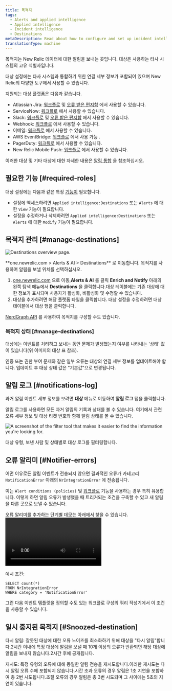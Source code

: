 ```yaml
---
title: 목적지
tags:
  - Alerts and applied intelligence
  - Applied intelligence
  - Incident intelligence
  - Destinations
metaDescription: Read about how to configure and set up incident intelligence destinations.
translationType: machine
---
```




목적지는 New Relic 데이터에 대한 알림을 보내는 곳입니다. 대상은 사용하는 타사 시스템의 고유 식별자입니다.

대상 설정에는 타사 시스템과 통합하기 위한 연결 세부 정보가 포함되어 있으며 New Relic의 다양한 도구에서 사용할 수 있습니다.

지원되는 대상 플랫폼은 다음과 같습니다.

* Atlassian Jira: [워크플로](/docs/alerts-applied-intelligence/applied-intelligence/incident-workflows/incident-workflows/) 및 [오류 받은 편지함](/docs/errors-inbox/) 에서 사용할 수 있습니다.
* ServiceNow: [워크플로](/docs/alerts-applied-intelligence/applied-intelligence/incident-workflows/incident-workflows/) 에서 사용할 수 있습니다.
* Slack: [워크플로](/docs/alerts-applied-intelligence/applied-intelligence/incident-workflows/incident-workflows/) 및 [오류 받은 편지함](/docs/errors-inbox/) 에서 사용할 수 있습니다.
* Webhook: [워크플로](/docs/alerts-applied-intelligence/applied-intelligence/incident-workflows/incident-workflows/) 에서 사용할 수 있습니다.
* 이메일: [워크플로](/docs/alerts-applied-intelligence/applied-intelligence/incident-workflows/incident-workflows/) 에서 사용할 수 있습니다.
* AWS EventBridge: [워크플로](/docs/alerts-applied-intelligence/applied-intelligence/incident-workflows/incident-workflows/) 에서 사용 가능 .
* PagerDuty: [워크플로](/docs/alerts-applied-intelligence/applied-intelligence/incident-workflows/incident-workflows/) 에서 사용할 수 있습니다.
* New Relic Mobile Push: [워크플로](/docs/alerts-applied-intelligence/applied-intelligence/incident-workflows/incident-workflows/) 에서 사용할 수 있습니다.

이러한 대상 및 기타 대상에 대한 자세한 내용은 [알림 통합](/docs/alerts-applied-intelligence/notifications/notification-integrations) 을 참조하십시오.

## 필요한 기능 [#required-roles]

대상 설정에는 다음과 같은 특정 [기능이](/docs/accounts/accounts-billing/new-relic-one-user-management/user-capabilities) 필요합니다.

* 설정에 액세스하려면 `Applied intelligence:Destinations` 또는 `Alerts` 에 대한 `View` 기능이 필요합니다.
* 설정을 수정하거나 삭제하려면 `Applied intelligence:Destinations` 또는 `Alerts` 에 대한 `Modify` 기능이 필요합니다.

## 목적지 관리 [#manage-destinations]

<img
  title="Destinations overview page"
  alt="Destinations overview page."
  src={destinationsOverview}
/>

<figcaption>
  **one.newrelic.com > Alerts & AI > Destinations** 로 이동합니다. 목적지를 사용하여 알림을 보낼 위치를 선택하십시오.
</figcaption>

1. [one.newrelic.com](https://docs.newrelic.com/one.newrelic.com) 으로 이동,**Alerts & AI** 를 클릭 **Enrich and Notify** 아래의 왼쪽 탐색 메뉴에서 **Destinations** 을 클릭합니다.대상 테이블에는 기존 대상에 대한 정보가 표시되며 사용자가 활성화, 비활성화 및 수정할 수 있습니다.
2. 대상을 추가하려면 해당 플랫폼 타일을 클릭합니다. 대상 설정을 수정하려면 대상 테이블에서 대상 행을 클릭합니다.

[NerdGraph API](/docs/apis/nerdgraph/examples/nerdgraph-api-notifications-destinations) 를 사용하여 목적지를 구성할 수도 있습니다.

### 목적지 상태 [#manage-destinations]

대상에는 이벤트를 처리하고 보내는 동안 문제가 발생했는지 여부를 나타내는 '상태' 값이 있습니다(위 이미지의 대상 표 참조).

인증 또는 권한 부여 문제와 같은 일부 오류는 대상의 연결 세부 정보를 업데이트해야 합니다. 업데이트 후 대상 상태 값은 "기본값"으로 변경됩니다.

## 알림 로그 [#notifications-log]

과거 알림 이벤트 세부 정보를 보려면 **대상** 메뉴로 이동하여 **알림 로그** 탭을 클릭합니다.

알림 로그를 사용하면 모든 과거 알림의 기록과 상태를 볼 수 있습니다. 여기에서 관련 오류 세부 정보 및 대상 티켓 번호와 함께 알림 상태를 볼 수 있습니다.

<img
  title="The filter tool that makes it easier to find the information you're looking for."
  alt="A screenshot of the filter tool that makes it easier to find the information you're looking for."
  src={filterDestinations}
/>

<figcaption>
  대상 유형, 보낸 사람 및 상태별로 대상 로그를 필터링합니다.
</figcaption>

## 오류 알리미 [#Notifier-errors]

어떤 이유로든 알림 이벤트가 전송되지 않으면 결과적인 오류가 카테고리 `NotificationError` 아래의 `NrIntegrationError` 에 전송됩니다.

이는 `Alert conditions (policies)` 및 [워크플로](docs/alerts-applied-intelligence/applied-intelligence/incident-workflows/incident-workflows/) 기능을 사용하는 경우 특히 유용합니다. 이렇게 하면 알림 오류가 발생했을 때 트리거되는 조건을 구축할 수 있고 새 알림을 다른 곳으로 보낼 수 있습니다.

오류 알리미를 추가하는 단계별 데모는 아래에서 찾을 수 있습니다.<Video type="wistia" id="b89ctyjolq"/>

예시 조건:

```
SELECT count(*)
FROM NrIntegrationError
WHERE category = 'NotificationError'
```

그런 다음 이벤트 템플릿을 정의할 수도 있는 워크플로 구성의 쿼리 작성기에서 이 조건을 사용할 수 있습니다.

## 일시 중지된 목적지 [#Snoozed-destination]

다시 알림: 잘못된 대상에 대한 오류 노이즈를 최소화하기 위해 대상을 "다시 알림"합니다.2시간 이내에 특정 대상에 알림을 보낼 때 10개 이상의 오류가 반환되면 해당 대상에 알림을 보내지 않습니다.2시간 후에 공개됩니다.

재시도: 특정 유형의 오류에 대해 동일한 알림 전송을 재시도합니다.이러한 재시도는 다시 알림 오류 수에 포함되지 않습니다.시간 초과 오류의 경우 알림은 1초 지연을 포함하여 총 2번 시도됩니다.조절 오류의 경우 알림은 총 3번 시도되며 그 사이에는 5초의 지연이 있습니다.